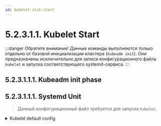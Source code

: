 ```yaml
---
id: kubelet-init-start
---
```



# 5.2.3.1.1. Kubelet Start

:::danger Обратите внимание!
Данные команды выполняются только отдельно от базовой инициализации кластера (`kubeadm init`). Они предназначены исключительно для записи конфигурационного файла `kubelet` и запуска соответствующего systemd-сервиса.
:::

## 5.2.3.1.1.1. Kubeadm init phase
<SystemdUnutStartKubeadm/>

## 5.2.3.1.1.1. Systemd Unit
> Данный конфигурационный файл требуется для запуска `Kubelet`.

<details>
  <summary>Kubelet default config</summary>
  <ConfigFiles/>
</details>

<SystemdUnutStart/>
